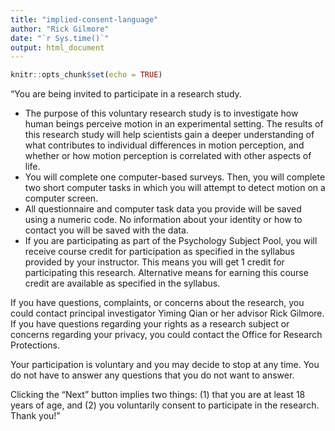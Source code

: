 ```yaml
---
title: "implied-consent-language"
author: "Rick Gilmore"
date: "`r Sys.time()`"
output: html_document
---
```


```r
knitr::opts_chunk$set(echo = TRUE)
```

"You are being invited to participate in a research study. 

-	The purpose of this voluntary research study is to investigate how human beings perceive motion in an experimental setting.
The results of this research study will help scientists gain a deeper understanding of what contributes to individual differences in motion perception, and whether or how motion perception is correlated with other aspects of life. 
-	You will complete one computer-based surveys. Then, you will complete two short computer tasks in which you will attempt to detect motion on a computer screen.
-	All questionnaire and computer task data you provide will be saved using a numeric code. No information about your identity or how to contact you will be saved with the data. 
-	If you are participating as part of the Psychology Subject Pool, you will receive course credit for participation as specified in the syllabus provided by your instructor. This means you will get 1 credit for participating this research. Alternative means for earning this course credit are available as specified in the syllabus.

If you have questions, complaints, or concerns about the research, you could contact principal investigator Yiming Qian or her advisor Rick Gilmore.
If you have questions regarding your rights as a research subject or concerns regarding your privacy, you could contact the Office for Research Protections. 

Your participation is voluntary and you may decide to stop at any time. You do not have to answer any questions that you do not want to answer. 

Clicking the "Next” button implies two things: (1) that you are at least 18 years of age, and (2) you voluntarily consent to participate in the research. 
Thank you!"

